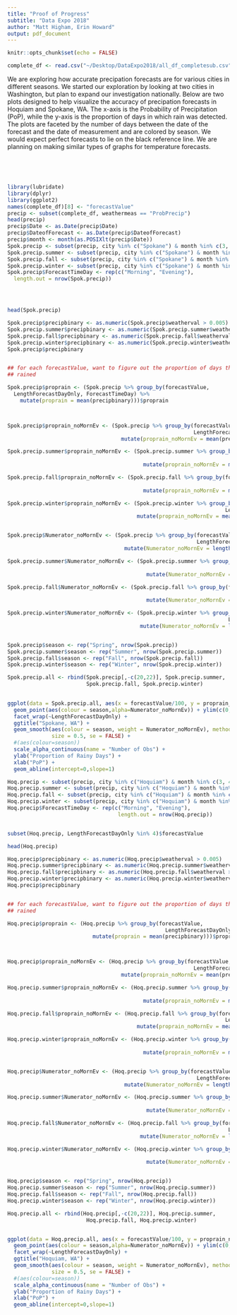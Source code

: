 ```yaml
---
title: "Proof of Progress"
subtitle: "Data Expo 2018"
author: "Matt Higham, Erin Howard"
output: pdf_document
---
```


```r
knitr::opts_chunk$set(echo = FALSE)
```

```r
complete_df <- read.csv("~/Desktop/DataExpo2018/all_df_completesub.csv")

```

We are exploring how accurate precipation forecasts are for various cities in different seasons. We started our exploration by looking at two cities in Washington, but plan to expand our investigation nationally. Below are two plots designed to help visualize the accuracy of precipation forecasts in Hoquiam and Spokane, WA. The x-axis is the Probability of Precipitation (PoP), while the y-axis is the proportion of days in which rain was detected. The plots are faceted by the number of days between the date of the forecast and the date of measurement and are colored by season. We would expect perfect forecasts to lie on the black reference line. We are planning on making similar types of graphs for temperature forecasts.  

&nbsp;

&nbsp;

```r
library(lubridate)
library(dplyr)
library(ggplot2)
names(complete_df)[8] <- "forecastValue"
precip <- subset(complete_df, weathermeas == "ProbPrecip")
head(precip)
precip$Date <- as.Date(precip$Date)
precip$DateofForecast <- as.Date(precip$DateofForecast)
precip$month <- month(as.POSIXlt(precip$Date))
Spok.precip <- subset(precip, city %in% c("Spokane") & month %in% c(3, 4, 5))
Spok.precip.summer <- subset(precip, city %in% c("Spokane") & month %in% c(6,7,8))
Spok.precip.fall <- subset(precip, city %in% c("Spokane") & month %in% c(9,10,11))
Spok.precip.winter <- subset(precip, city %in% c("Spokane") & month %in% c(12,1,2))
Spok.precip$ForecastTimeDay <- rep(c("Morning", "Evening"),
  length.out = nrow(Spok.precip)) 




head(Spok.precip)

Spok.precip$precipbinary <- as.numeric(Spok.precip$weatherval > 0.005)
Spok.precip.summer$precipbinary <- as.numeric(Spok.precip.summer$weatherval > 0.005)
Spok.precip.fall$precipbinary <- as.numeric(Spok.precip.fall$weatherval > 0.005)
Spok.precip.winter$precipbinary <- as.numeric(Spok.precip.winter$weatherval > 0.005)
Spok.precip$precipbinary


## for each forecastValue, want to figure out the proportion of days that it actually
## rained

Spok.precip$proprain <- (Spok.precip %>% group_by(forecastValue, 
  LengthForecastDayOnly, ForecastTimeDay) %>% 
    mutate(proprain = mean(precipbinary)))$proprain



Spok.precip$proprain_noMornEv <- (Spok.precip %>% group_by(forecastValue,
                                                           LengthForecastDayOnly) %>%
                                    mutate(proprain_noMornEv = mean(precipbinary)))$proprain_noMornEv

Spok.precip.summer$proprain_noMornEv <- (Spok.precip.summer %>% group_by(forecastValue,
                                                                         LengthForecastDayOnly) %>%
                                           mutate(proprain_noMornEv = mean(precipbinary)))$proprain_noMornEv

Spok.precip.fall$proprain_noMornEv <- (Spok.precip.fall %>% group_by(forecastValue,
                                                                         LengthForecastDayOnly) %>%
                                           mutate(proprain_noMornEv = mean(precipbinary)))$proprain_noMornEv

Spok.precip.winter$proprain_noMornEv <- (Spok.precip.winter %>% group_by(forecastValue,
                                                                     LengthForecastDayOnly) %>%
                                         mutate(proprain_noMornEv = mean(precipbinary)))$proprain_noMornEv


Spok.precip$Numerator_noMornEv <- (Spok.precip %>% group_by(forecastValue,
                                                            LengthForecastDayOnly) %>%
                                     mutate(Numerator_noMornEv = length(precipbinary)))$Numerator_noMornEv

Spok.precip.summer$Numerator_noMornEv <- (Spok.precip.summer %>% group_by(forecastValue, 
                                                                          LengthForecastDayOnly) %>%
                                            mutate(Numerator_noMornEv = length(precipbinary)))$Numerator_noMornEv

Spok.precip.fall$Numerator_noMornEv <- (Spok.precip.fall %>% group_by(forecastValue, 
                                                                          LengthForecastDayOnly) %>%
                                            mutate(Numerator_noMornEv = length(precipbinary)))$Numerator_noMornEv

Spok.precip.winter$Numerator_noMornEv <- (Spok.precip.winter %>% group_by(forecastValue, 
                                                                      LengthForecastDayOnly) %>%
                                          mutate(Numerator_noMornEv = length(precipbinary)))$Numerator_noMornEv


Spok.precip$season <- rep("Spring", nrow(Spok.precip))
Spok.precip.summer$season <- rep("Summer", nrow(Spok.precip.summer))
Spok.precip.fall$season <- rep("Fall", nrow(Spok.precip.fall))
Spok.precip.winter$season <- rep("Winter", nrow(Spok.precip.winter))

Spok.precip.all <- rbind(Spok.precip[,-c(20,22)], Spok.precip.summer, 
                         Spok.precip.fall, Spok.precip.winter)
                         

ggplot(data = Spok.precip.all, aes(x = forecastValue/100, y = proprain_noMornEv)) + 
  geom_point(aes(colour = season,alpha=Numerator_noMornEv)) + ylim(c(0, 1)) +
  facet_wrap(~LengthForecastDayOnly) +
  ggtitle("Spokane, WA") + 
  geom_smooth(aes(colour = season, weight = Numerator_noMornEv), method="lm", formula = y ~ x + I(x^2), 
              size = 0.5, se = FALSE) +
  #(aes(colour=season))
  scale_alpha_continuous(name = "Number of Obs") + 
  ylab("Proportion of Rainy Days") + 
  xlab("PoP") +
  geom_abline(intercept=0,slope=1)

Hoq.precip <- subset(precip, city %in% c("Hoquiam") & month %in% c(3, 4, 5))
Hoq.precip.summer <- subset(precip, city %in% c("Hoquiam") & month %in% c(6,7,8))
Hoq.precip.fall <- subset(precip, city %in% c("Hoquiam") & month %in% c(9,10,11))
Hoq.precip.winter <- subset(precip, city %in% c("Hoquiam") & month %in% c(12,1,2))
Hoq.precip$ForecastTimeDay <- rep(c("Morning", "Evening"),
                                   length.out = nrow(Hoq.precip)) 


subset(Hoq.precip, LengthForecastDayOnly %in% 4)$forecastValue

head(Hoq.precip)

Hoq.precip$precipbinary <- as.numeric(Hoq.precip$weatherval > 0.005)
Hoq.precip.summer$precipbinary <- as.numeric(Hoq.precip.summer$weatherval > 0.005)
Hoq.precip.fall$precipbinary <- as.numeric(Hoq.precip.fall$weatherval > 0.005)
Hoq.precip.winter$precipbinary <- as.numeric(Hoq.precip.winter$weatherval > 0.005)
Hoq.precip$precipbinary


## for each forecastValue, want to figure out the proportion of days that it actually
## rained

Hoq.precip$proprain <- (Hoq.precip %>% group_by(forecastValue, 
                                                  LengthForecastDayOnly, ForecastTimeDay) %>% 
                           mutate(proprain = mean(precipbinary)))$proprain



Hoq.precip$proprain_noMornEv <- (Hoq.precip %>% group_by(forecastValue,
                                                           LengthForecastDayOnly) %>%
                                    mutate(proprain_noMornEv = mean(precipbinary)))$proprain_noMornEv

Hoq.precip.summer$proprain_noMornEv <- (Hoq.precip.summer %>% group_by(forecastValue,
                                                                         LengthForecastDayOnly) %>%
                                           mutate(proprain_noMornEv = mean(precipbinary)))$proprain_noMornEv

Hoq.precip.fall$proprain_noMornEv <- (Hoq.precip.fall %>% group_by(forecastValue,
                                                                     LengthForecastDayOnly) %>%
                                         mutate(proprain_noMornEv = mean(precipbinary)))$proprain_noMornEv

Hoq.precip.winter$proprain_noMornEv <- (Hoq.precip.winter %>% group_by(forecastValue,
                                                                         LengthForecastDayOnly) %>%
                                           mutate(proprain_noMornEv = mean(precipbinary)))$proprain_noMornEv


Hoq.precip$Numerator_noMornEv <- (Hoq.precip %>% group_by(forecastValue,
                                                            LengthForecastDayOnly) %>%
                                     mutate(Numerator_noMornEv = length(precipbinary)))$Numerator_noMornEv

Hoq.precip.summer$Numerator_noMornEv <- (Hoq.precip.summer %>% group_by(forecastValue, 
                                                                          LengthForecastDayOnly) %>%
                                            mutate(Numerator_noMornEv = length(precipbinary)))$Numerator_noMornEv

Hoq.precip.fall$Numerator_noMornEv <- (Hoq.precip.fall %>% group_by(forecastValue, 
                                                                      LengthForecastDayOnly) %>%
                                          mutate(Numerator_noMornEv = length(precipbinary)))$Numerator_noMornEv

Hoq.precip.winter$Numerator_noMornEv <- (Hoq.precip.winter %>% group_by(forecastValue, 
                                                                          LengthForecastDayOnly) %>%
                                            mutate(Numerator_noMornEv = length(precipbinary)))$Numerator_noMornEv


Hoq.precip$season <- rep("Spring", nrow(Hoq.precip))
Hoq.precip.summer$season <- rep("Summer", nrow(Hoq.precip.summer))
Hoq.precip.fall$season <- rep("Fall", nrow(Hoq.precip.fall))
Hoq.precip.winter$season <- rep("Winter", nrow(Hoq.precip.winter))

Hoq.precip.all <- rbind(Hoq.precip[,-c(20,22)], Hoq.precip.summer, 
                         Hoq.precip.fall, Hoq.precip.winter)


ggplot(data = Hoq.precip.all, aes(x = forecastValue/100, y = proprain_noMornEv)) + 
  geom_point(aes(colour = season,alpha=Numerator_noMornEv)) + ylim(c(0, 1)) +
  facet_wrap(~LengthForecastDayOnly) +
  ggtitle("Hoquiam, WA") + 
  geom_smooth(aes(colour = season, weight = Numerator_noMornEv), method="lm", formula = y ~ x + I(x^2), 
              size = 0.5, se = FALSE) +
  #(aes(colour=season))
  scale_alpha_continuous(name = "Number of Obs") + 
  ylab("Proportion of Rainy Days") + 
  xlab("PoP") +
  geom_abline(intercept=0,slope=1)

```
